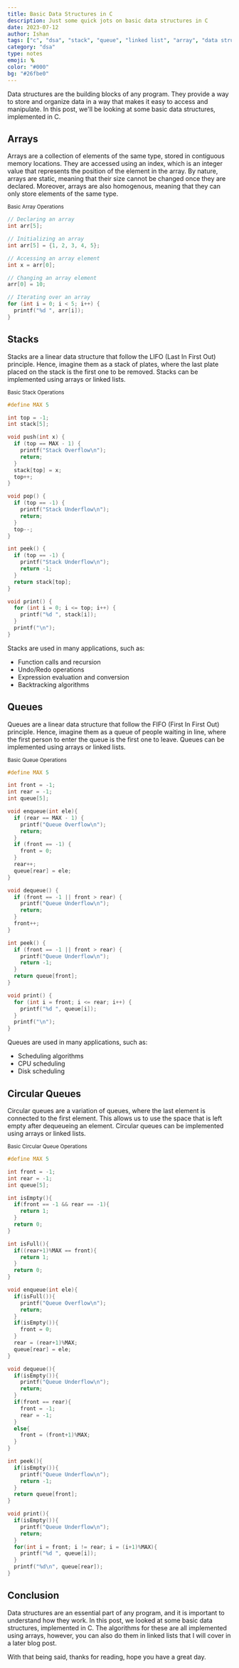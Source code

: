 ```yaml
---
title: Basic Data Structures in C
description: Just some quick jots on basic data structures in C
date: 2023-07-12
author: Ishan
tags: ["c", "dsa", "stack", "queue", "linked list", "array", "data structures"]
category: "dsa"
type: notes
emoji: 🪜
color: "#000"
bg: "#26fbe0"
---
```


Data structures are the building blocks of any program. They provide a way to store and organize data in a way that makes it easy to access and manipulate. 
In this post, we'll be looking at some basic data structures, implemented in C.

## Arrays

Arrays are a collection of elements of the same type, stored in contiguous memory locations.
They are accessed using an index, which is an integer value that represents the position of the element in the array.
By nature, arrays are static, meaning that their size cannot be changed once they are declared.
Moreover, arrays are also homogenous, meaning that they can only store elements of the same type.

<small>Basic Array Operations</small>
```c
// Declaring an array
int arr[5];

// Initializing an array
int arr[5] = {1, 2, 3, 4, 5};

// Accessing an array element
int x = arr[0];

// Changing an array element
arr[0] = 10;

// Iterating over an array
for (int i = 0; i < 5; i++) {
  printf("%d ", arr[i]);
}
```

## Stacks

Stacks are a linear data structure that follow the LIFO (Last In First Out) principle.
Hence, imagine them as a stack of plates, where the last plate placed on the stack is the first one to be removed.
Stacks can be implemented using arrays or linked lists.

<small>Basic Stack Operations</small>
```c
#define MAX 5

int top = -1;
int stack[5];

void push(int x) {
  if (top == MAX - 1) {
    printf("Stack Overflow\n");
    return;
  }
  stack[top] = x;
  top++;
}

void pop() {
  if (top == -1) {
    printf("Stack Underflow\n");
    return;
  }
  top--;
}

int peek() {
  if (top == -1) {
    printf("Stack Underflow\n");
    return -1;
  }
  return stack[top];
}

void print() {
  for (int i = 0; i <= top; i++) {
    printf("%d ", stack[i]);
  }
  printf("\n");
}
```

Stacks are used in many applications, such as:
- Function calls and recursion
- Undo/Redo operations
- Expression evaluation and conversion
- Backtracking algorithms

## Queues

Queues are a linear data structure that follow the FIFO (First In First Out) principle.
Hence, imagine them as a queue of people waiting in line, where the first person to enter the queue is the first one to leave.
Queues can be implemented using arrays or linked lists.

<small>Basic Queue Operations</small>
```c
#define MAX 5

int front = -1;
int rear = -1;
int queue[5];

void enqueue(int ele){
  if (rear == MAX - 1) {
    printf("Queue Overflow\n");
    return;
  }
  if (front == -1) {
    front = 0;
  }
  rear++;
  queue[rear] = ele;
}

void dequeue() {
  if (front == -1 || front > rear) {
    printf("Queue Underflow\n");
    return;
  }
  front++;
}

int peek() {
  if (front == -1 || front > rear) {
    printf("Queue Underflow\n");
    return -1;
  }
  return queue[front];
}

void print() {
  for (int i = front; i <= rear; i++) {
    printf("%d ", queue[i]);
  }
  printf("\n");
}
```

Queues are used in many applications, such as:
- Scheduling algorithms
- CPU scheduling
- Disk scheduling

## Circular Queues

Circular queues are a variation of queues, where the last element is connected to the first element.
This allows us to use the space that is left empty after dequeueing an element.
Circular queues can be implemented using arrays or linked lists.

<small>Basic Circular Queue Operations</small>
```c
#define MAX 5

int front = -1;
int rear = -1;
int queue[5];

int isEmpty(){
  if(front == -1 && rear == -1){
    return 1;
  }
  return 0;
}

int isFull(){
  if((rear+1)%MAX == front){
    return 1;
  }
  return 0;
}

void enqueue(int ele){
  if(isFull()){
    printf("Queue Overflow\n");
    return;
  }
  if(isEmpty()){
    front = 0;
  }
  rear = (rear+1)%MAX;
  queue[rear] = ele;
}

void dequeue(){
  if(isEmpty()){
    printf("Queue Underflow\n");
    return;
  }
  if(front == rear){
    front = -1;
    rear = -1;
  }
  else{
    front = (front+1)%MAX;
  }
}

int peek(){
  if(isEmpty()){
    printf("Queue Underflow\n");
    return -1;
  }
  return queue[front];
}

void print(){
  if(isEmpty()){
    printf("Queue Underflow\n");
    return;
  }
  for(int i = front; i != rear; i = (i+1)%MAX){
    printf("%d ", queue[i]);
  }
  printf("%d\n", queue[rear]);
}
```

## Conclusion

Data structures are an essential part of any program, and it is important to understand how they work.
In this post, we looked at some basic data structures, implemented in C.
The algorithms for these are all implemented using arrays, however, you can also do them in linked lists
that I will cover in a later blog post.

With that being said, thanks for reading, hope you have a great day.